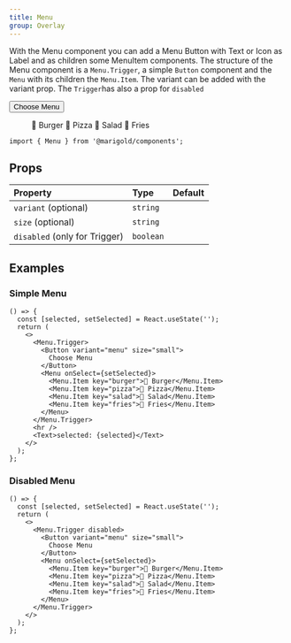 ```yaml
---
title: Menu
group: Overlay
---
```


With the Menu component you can add a Menu Button with Text or Icon as Label and as children some MenuItem components.
The structure of the Menu component is a `Menu.Trigger`, a simple `Button` component and the `Menu` with its children the `Menu.Item`.
The variant can be added with the variant prop.
The `Trigger`has also a prop for `disabled`

<Preview>
  <Menu.Trigger>
    <Button variant="menu" size="small">
      Choose Menu
    </Button>
    <Menu>
      <Menu.Item key="burger">🍔 Burger</Menu.Item>
      <Menu.Item key="pizza">🍕 Pizza</Menu.Item>
      <Menu.Item key="salad">🥗 Salad</Menu.Item>
      <Menu.Item key="fries">🍟 Fries</Menu.Item>
    </Menu>
  </Menu.Trigger>
</Preview>

```tsx onlyCode
import { Menu } from '@marigold/components';
```

## Props

| Property                      | Type      | Default |
| :---------------------------- | :-------- | :------ |
| `variant` (optional)          | `string`  |         |
| `size` (optional)             | `string`  |         |
| `disabled` (only for Trigger) | `boolean` |         |

## Examples

### Simple Menu

```tsx
() => {
  const [selected, setSelected] = React.useState('');
  return (
    <>
      <Menu.Trigger>
        <Button variant="menu" size="small">
          Choose Menu
        </Button>
        <Menu onSelect={setSelected}>
          <Menu.Item key="burger">🍔 Burger</Menu.Item>
          <Menu.Item key="pizza">🍕 Pizza</Menu.Item>
          <Menu.Item key="salad">🥗 Salad</Menu.Item>
          <Menu.Item key="fries">🍟 Fries</Menu.Item>
        </Menu>
      </Menu.Trigger>
      <hr />
      <Text>selected: {selected}</Text>
    </>
  );
};
```

### Disabled Menu

```tsx
() => {
  const [selected, setSelected] = React.useState('');
  return (
    <>
      <Menu.Trigger disabled>
        <Button variant="menu" size="small">
          Choose Menu
        </Button>
        <Menu onSelect={setSelected}>
          <Menu.Item key="burger">🍔 Burger</Menu.Item>
          <Menu.Item key="pizza">🍕 Pizza</Menu.Item>
          <Menu.Item key="salad">🥗 Salad</Menu.Item>
          <Menu.Item key="fries">🍟 Fries</Menu.Item>
        </Menu>
      </Menu.Trigger>
    </>
  );
};
```
